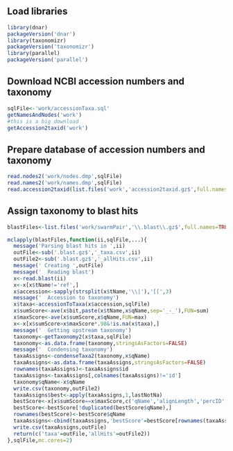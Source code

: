 ## Load libraries
```r
library(dnar)
packageVersion('dnar')
library(taxonomizr)
packageVersion('taxonomizr')
library(parallel)
packageVersion('parallel')
```

## Download NCBI accession numbers and taxonomy
```r
sqlFile<-'work/accessionTaxa.sql'
getNamesAndNodes('work')
#this is a big download
getAccession2taxid('work')
```

## Prepare database of accession numbers and taxonomy
```r
read.nodes2('work/nodes.dmp',sqlFile)
read.names2('work/names.dmp',sqlFile)
read.accession2taxid(list.files('work','accession2taxid.gz$',full.names=TRUE),sqlFile,overwrite=TRUE)
```

## Assign taxonomy to blast hits
```r
blastFiles<-list.files('work/swarmPair','\\.blast\\.gz$',full.names=TRUE)

mclapply(blastFiles,function(ii,sqlFile,...){
  message('Parsing blast hits in ',ii)
  outFile<-sub('.blast.gz$','_taxa.csv',ii)
  outFile2<-sub('.blast.gz$','_allHits.csv',ii)
  message(' Creating ',outFile)
  message('  Reading blast')
  x<-read.blast(ii)
  x<-x[x$tName!='ref',]
  x$accession<-sapply(strsplit(x$tName,'\\|'),'[[',3)
  message('  Accession to taxonomy')
  x$taxa<-accessionToTaxa(x$accession,sqlFile)
  x$sumScore<-ave(x$bit,paste(x$tName,x$qName,sep='_-_'),FUN=sum)
  x$maxScore<-ave(x$sumScore,x$qName,FUN=max)
  x<-x[x$sumScore>x$maxScore*.98&!is.na(x$taxa),]
  message('  Getting upstream taxonomy')
  taxonomy<-getTaxonomy2(x$taxa,sqlFile)
  taxonomy<-as.data.frame(taxonomy,stringsAsFactors=FALSE)
  message('  Condensing taxonomy')
  taxaAssigns<-condenseTaxa2(taxonomy,x$qName)
  taxaAssigns<-as.data.frame(taxaAssigns,stringsAsFactors=FALSE)
  rownames(taxaAssigns)<-taxaAssigns$id
  taxaAssigns<-taxaAssigns[,colnames(taxaAssigns)!='id']
  taxonomy$qName<-x$qName
  write.csv(taxonomy,outFile2)
  taxaAssigns$best<-apply(taxaAssigns,1,lastNotNa)
  bestScore<-x[x$sumScore==x$maxScore,c('qName','alignLength','percID','sumScore')]
  bestScore<-bestScore[!duplicated(bestScore$qName),]
  rownames(bestScore)<-bestScore$qName
  taxaAssigns<-cbind(taxaAssigns,'bestScore'=bestScore[rownames(taxaAssigns),c('sumScore')])
  write.csv(taxaAssigns,outFile)
  return(c('taxa'=outFile,'allHits'=outFile2))
},sqlFile,mc.cores=2)
```
